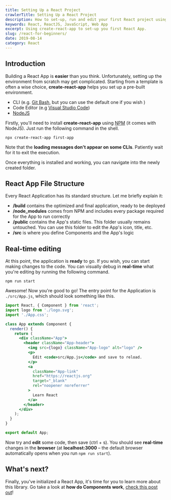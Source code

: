 ```yaml
---
title: Setting Up a React Project
crawlerTitle: Setting Up a React Project
description: How to set-up, run and edit your first React project using create-react-app. Learn how to easily create a starting point to develop a React application.
keywords: React, ReactJS, JavaScript, Web App
excerpt: Using create-react-app to set-up you first React App.
slug: /react-for-beginners/
date: 2019-08-14
category: React
---
```


## Introduction

Building a React App is **easier** than you think. Unfortunately, setting up the environment from scratch may get complicated. Starting from a template is often a wise choice, **create-react-app** helps you set up a pre-built environment.

- CLI (e.g. [Git Bash](https://gitforwindows.org/), but you can use the default one if you wish )
- Code Editor (e.g [Visual Studio Code](https://code.visualstudio.com/))
- [NodeJS](https://nodejs.org/)

Firstly, you'll need to install **create-react-app** using [NPM](https://www.npmjs.com/) (it comes with NodeJS). Just run the following command in the shell.

```shell
npx create-react-app first-app
```

Note that the **loading messages don't appear on some CLIs**. Patiently wait for it to exit the execution.

Once everything is installed and working, you can navigate into the newly created folder.

## React App File Structure

Every React Application has its standard structure. Let me briefly explain it:

- **/build** contains the optimized and final application, ready to be deployed
- **/node_modules** comes from NPM and includes every package required for the App to run correctly
- **/public** contains the App's static files. This folder usually remains untouched. You can use this folder to edit the App's icon, title, etc.
- **/src** is where you define Components and the App's logic

## Real-time editing

At this point, the application is **ready** to go. If you wish, you can start making changes to the code. You can visually debug in **real-time** what you're editing by running the following command.

```shell
npm run start
```

Awesome! Now you're good to go! The entry point for the Application is `./src/App.js`, which should look something like this.

```jsx
import React, { Component } from 'react';
import logo from './logo.svg';
import './App.css';

class App extends Component {
  render() {
    return (
      <div className="App">
        <header className="App-header">
          <img src={logo} className="App-logo" alt="logo" />
          <p>
            Edit <code>src/App.js</code> and save to reload.
          </p>
          <a
            className="App-link"
            href="https://reactjs.org"
            target="_blank"
            rel="noopener noreferrer"
          >
            Learn React
          </a>
        </header>
      </div>
    );
  }
}

export default App;
```

Now try and **edit** some code, then save (ctrl + s). You should see **real-time** changes in the **browser** (at **localhost:3000** – the default browser automatically opens when you run `npm run start`).

## What's next?

Finally, you've initialized a React App, it's time for you to learn more about this library. Go take a look at **how do Components work**, [check this post out](/reactjs-components/)!
